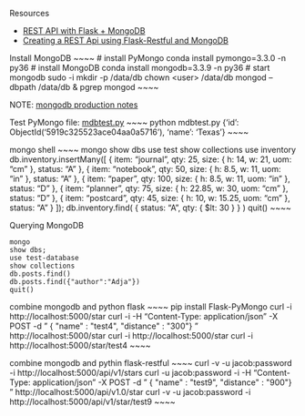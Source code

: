 Resources

* [REST API with Flask + MongoDB](http://www.bogotobogo.com/python/MongoDB_PyMongo/python_MongoDB_RESTAPI_with_Flask.php)
* [Creating a REST Api using Flask-Restful and MongoDB](http://salmanwahed.github.io/2015/05/01/flask-restful-mongodb-api/)


Install MongoDB
~~~~
# install PyMongo
conda install pymongo=3.3.0 -n py36
# install MongoDB
conda install mongodb=3.3.9 -n py36
# start mongodb
sudo -i
mkdir -p /data/db
chown \<user\> /data/db
mongod --dbpath /data/db &
pgrep mongod
~~~~

NOTE: [mongodb production notes](https://docs.mongodb.com/manual/administration/production-notes/)

Test PyMongo
file: [mdbtest.py](https://raw.githubusercontent.com/jliberma/restapi/master/restflaskmongo/mdbtest.py)
~~~~
python mdbtest.py
{'id': ObjectId('5919c325523ace04aa0a5716'), 'name': 'Texas'}
~~~~

mongo shell
~~~~
mongo
show dbs
use test
show collections
use inventory
db.inventory.insertMany([
    { item: "journal", qty: 25, size: { h: 14, w: 21, uom: "cm" }, status: "A" },
    { item: "notebook", qty: 50, size: { h: 8.5, w: 11, uom: "in" }, status: "A" },
    { item: "paper", qty: 100, size: { h: 8.5, w: 11, uom: "in" }, status: "D" },
    { item: "planner", qty: 75, size: { h: 22.85, w: 30, uom: "cm" }, status: "D" },
    { item: "postcard", qty: 45, size: { h: 10, w: 15.25, uom: "cm" }, status: "A" }
 ]);
db.inventory.find( { status: "A", qty: { $lt: 30 } } )
quit()
~~~~

Querying MongoDB

~~~~
mongo
show dbs;
use test-database
show collections
db.posts.find()
db.posts.find({"author":"Adja"})
quit()
~~~~

combine mongodb and python flask
~~~~
pip install Flask-PyMongo
curl -i http://localhost:5000/star
curl -i -H "Content-Type: application/json" -X POST -d " { \"name\" : \"test4\", \"distance\" : \"300\"} " http://localhost:5000/star
curl -i http://localhost:5000/star
curl -i http://localhost:5000/star/test4
~~~~

combine mongodb and pythin flask-restful
~~~~
curl -v -u jacob:password -i http://localhost:5000/api/v1/stars
curl -u jacob:password -i -H "Content-Type: application/json" -X POST -d " { \"name\" : \"test9\", \"distance\" : \"900\"} " http://localhost:5000/api/v1.0/star
curl -v -u jacob:password -i http://localhost:5000/api/v1/star/test9
~~~~
